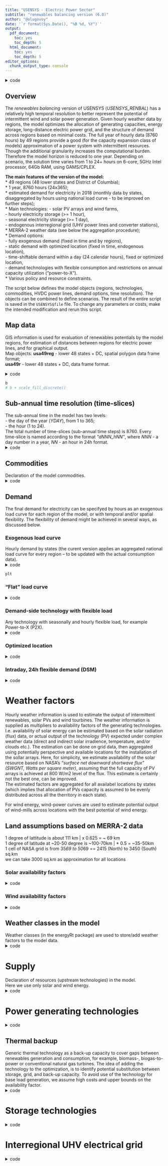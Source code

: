 ```yaml
---
title: "USENSYS - Electric Power Sector"
subtitle: "renewables balancing version (6.0)"
author: "@olugovoy"
date: '`r format(Sys.Date(), "%B %d, %Y")`'
output:
  pdf_document: 
    toc: yes
    toc_depth: 5
  html_document:
    toc: yes
    toc_depth: 5
editor_options: 
  chunk_output_type: console
---
```


<details><summary>code</summary>
<p>
**Release notes:**  

* **v6.0** (Apr 11, 2020)  
-- Rediced time resolution for supply commodities to improve performance.  
-- Added capacity constraints to control resource availability of solar and wind energy.  
-- The temporary solution for large data files: [usensys-balancing-model-data](https://www.dropbox.com/transfer/AAAAAP1eJGr_BoOzVpyeuxur8jcZNegmE8DOjFZfuQFDW56K9rRyMxo).  

* **v5.0** (Feb 22, 2020)  
-- Small adjustment according to the newer version of the *energyRt* package (v0.0.4).   
-- Investment costs of UHVDC lines increased (+50% for land, an assumption).  
-- Concevative storage costs for all scenarios.  
-- 100 interregional UHVDC power lines (vs. 80+ in previous version).  

... 

* **v1.0** (May 4, 2019)  
-- First version. First set of scenarios.  
-- Exogenous trade routes.  

```r
knitr::opts_chunk$set(echo = TRUE)
#knitr::opts_chunk$set(fig_width = 8, fig_height = 6)
source("install_packages.R")
library(energyRt)
library(lubridate)
library(tibble)
library(tidyverse)
# mySolver <- "GLPK" # not capable enough for large models
mySolver <- "GAMS" # default LP solver will be used (CPLEX is recommended)

if (!dir.exists("fig")) dir.create("fig")
if (!dir.exists("tmp")) dir.create("tmp")
if (!dir.exists("scenarios")) dir.create("scenarios")

# The model version info
USENSYS <- list(
  version = 6.0,
  datetime = now(tzone = "GMT"),
  energyRt_version = packageVersion("energyRt"),
  modelYear = 2018L,
  weatherYear = 2017L,
  elcUnit = "GWh", # electricity unit
  nrgUnit = "GWh", # primary energy unit
  cur = "MUSD" # the model currency
  # file = "data/USENSYS_RENBAL_v050.RData"
)
# The model file name with the version number
USENSYS$file = paste0("data/USENSYS_RENBAL_v",
                      formatC(USENSYS$version * 10, width = 3, flag = "0"),
                      ".RData")

# names of the model objects to store
mobj <- c()

```

</p>
</details>

## Overview  

The *renewables balancing* version of USENSYS (*USENSYS_RENBAL*) has a relatively high temporal resolution to better represent the potential of intermittent wind and solar power generation. Given hourly weather data by regions, the model optimizes the allocation of generating capacities, energy storage, long-distance electric power grid, and the structure of demand across regions based on minimal costs. The full year of hourly data (8760 hours) by 49 regions provide a good (for the capacity expansion class of models) approximation of a power system with intermittent resources. Though the additional granularity increases the computational burden. Therefore the model horizon is reduced to one year. Depending on scenario, the solution time varies from 1 to 24+ hours on 6-core, 5GHz Intel processor, 64Gb RAM, using GAMS/CPLEX.

**The main features of the version of the model:**  
* 49 regions (48 lower states and District of Columbia);  
* 1 year, 8760 hours (24x365);  
* estimated demand for electricity in 2018 (monthly data by states, disaggregated by hours using national load curve - to be improved on further steps);  
* Main technologies:
- solar PV arrays and wind farms,  
- hourly electricity storage (>= 1 hour),   
- seasonal electricity storage (>= 1 day),   
- endogenous interregional grid (UHV power lines and converter stations),  
* MERRA-2 weather data (see below the aggregation procedure);  
* Demand options:   
- fully exogenous demand (fixed in time and by regions),  
- static demand with optimized location (fixed in time, endogenous location),  
- time-shiftable demand within a day (24 calendar hours), fixed or optimized location,   
- demand technologies with flexible consumption and restrictions on annual capacity utilization ("power-to-X").  
* Various policy and resource constraints.  

The script below defines the model objects (regions, technologies, commodities, HVDC power lines, demand options, time resolution). The objects can be combined to define scenarios. The result of the entire script is saved in the `USENSYS$file` file. To change any parameters or costs, make the intended modification and rerun this script.   

## Map data  
GIS information is used for evaluation of renewables potentials by the model regions, for estimation of distances between regions for electric power lines, and for graphical output.  
Map objects:
**usa49reg** - lower 48 states + DC, spatial polygon data frame format;  
**usa49r** - lower 48 states + DC, data frame format.  

<details><summary>code</summary>
<p>
```r
if (!file.exists("data/maps/usa49reg.RData")) {
  stop("US map data is not found. Follow the steps in 'usa_maps.R'")
} else {
  load("data/maps/usa49reg.RData")
}

b <- ggplot(usa49r, aes(long,lat, group = group, fill = id)) + 
  geom_polygon(aes(fill = id), colour = rgb(1,1,1,.2)) +
  # geom_polygon(aes(fill = id), colour = "white", size = .75) +
  labs(fill = "Region") +
  coord_fixed(1.45) +
  # scale_fill_brewer(palette = "Paired") +
  #coord_quickmap() +
  theme_void() +
  theme(legend.position="none")

# Names of the regions in the model and the map-data
(reg_names <- unique(as.character(usa49reg@data$region)))
(reg_names_in_gis <- as.character(usa49reg@data$region))

# Number of regions
(nreg <- length(reg_names))
(nreg_in_gis <- length(usa49reg@data$region))

# Neighbor regions
nbr <- spdep::poly2nb(usa49reg)
names(nbr) <- usa49reg@data$region

# Geographic centers of the regions
reg_centers <- getCenters(usa49reg)

mobj <- c(mobj, "usa49r", "usa49reg", "reg_names", "reg_names_in_gis", 
          "nreg", "nreg_in_gis", "nbr", "reg_centers")

```
</p>
</details>

```r
b
# b + scale_fill_discrete()
```

## Sub-annual time resolution (time-slices)  

The sub-annual time in the model has two levels:  
- the day of the year (*YDAY*), from 1 to 365;  
- the hour (1 to 24).  
The total number of time-slices (sub-annual time steps) is 8760. Every time-slice is named according to the format *"dNNN_hNN"*, where *NNN* - a day number in a year, *NN* - an hour in 24h format.  
<details><summary>code</summary>
<p>
```r
# A list with two levels slices
timeslices365 <- list(
  YDAY = paste0("d", formatC(1:365, width = 3, flag = "0")),
  HOUR = paste0("h", formatC(0:23, width = 2, flag = "0"))
)

# Function to convert data-time object into names of time-slices.
datetime2tsdh <- function(dt) {
  paste0("d", formatC(yday(dt), width = 3, flag = "0"), "_",
         "h", formatC(hour(dt), width = 2, flag = "0"))
}
# check
datetime2tsdh(today("EST"))

# Function to coerse time-slices names into data-time format, for a given year and time-zone.
tsdh2datetime <- function(tslice, year = 2018, tz = "EST") {
  DAY <- as.integer(substr(tslice, 2, 4)) - 1
  HOUR <- as.integer(substr(tslice, 7, 8))
  lubridate::ymd_h(paste0(year, "-01-01 0"), tz = tz) + days(DAY) + hours(HOUR)
}
# check
tsdh2datetime("d365_h23")

# data.frame object with names of the final time-slices in the model
#   and releted data-time information
slc365 <- tibble(
  slice = kronecker(timeslices365$YDAY, timeslices365$HOUR, FUN = "paste", sep = "_")
)
# add date-time info
slc365$syday <- substr(slc365$slice, 1, 4)
slc365$shour <- substr(slc365$slice, 6, 8)
slc365$yday <- as.integer(substr(slc365$slice, 2, 4))
slc365$hour <- as.integer(substr(slc365$slice, 7, 8))
slc365$datetime <- tsdh2datetime(slc365$slice)
slc365$month <- month(slc365$datetime)
slc365$week <- week(slc365$datetime)
head(slc365)
tail(slc365)

mobj <- c(mobj, "timeslices365", "datetime2tsdh", "tsdh2datetime", "slc365")

```
</p>
</details>


## Commodities
Declaration of the model commodities.  
<details><summary>code</summary>
<p>
```r
ELC <- newCommodity(
  name = 'ELC', 
  description = "Generic electricity",
  slice = "HOUR")
SOL <- newCommodity(
  name = 'SOL', 
  description = "Solar energy",
  slice = "ANNUAL")
WIN <- newCommodity(
  name = 'WIN', 
  description = "Wind energy, onshore",
  slice = "ANNUAL")
WFF <- newCommodity(
  name = 'WFF', 
  description = "Wind energy, offshore",
  slice = "ANNUAL")
UHV <- newCommodity(
  name = 'UHV', 
  description = "Ultra High Voltage electricity, DC",
  slice = "HOUR")

```
</p>
</details>

## Demand  
The final demand for electricity can be specifyed by hours as an exogenous load curve for each region of the model, or with temporal and/or spatial flexibility. The flexibility of demand might be achieved in several ways, as discussed below.  

### Exogenous load curve  
Hourly demand by states (the curent version applies an aggregated national load curve for every region -- to be updated with the actual consumption data).  
<details><summary>code</summary>
<p>
```r
eiadir <- file.path(getwd(), "data/EIA")
load(file.path(eiadir, "eia_raw.RData"))

# load curve data from:
# https://www.eia.gov/opendata/qb.php?sdid=EBA.US48-ALL.D.H
# Demand for United States Lower 48 (region), hourly - UTC time
# lc <- read_csv("data/EIA/Demand_for_United_States_Lower_48_(region)_hourly_-_UTC_time.csv", 
#                skip = 5, col_names = c("datetime", "MWh"))
load(file.path(eiadir, "loadcurve.RData")) #lc

dim(lc)
head(lc)
lc$datetime_EST <- mdy_h(lc$datetime, tz = "EST")
lc$year <- year(lc$datetime_EST)
summary(lc$year)
lc <- lc[lc$year == 2018, ]
lc$slice <- datetime2tsdh(lc$datetime_EST)
lc <- lc[order(lc$datetime),]
lc$month <- month(lc$datetime_EST)
lc$hGWh <- lc$MWh/1e3

# Check
dim(lc)
lc
sum(lc$MWh) / 1e6
summary(lc$hGWh)

mlc <- group_by(lc, month) %>%
  summarise(mGWh = sum(MWh)/1e3)
loadcurve <- full_join(select(lc, datetime_EST, slice, hGWh, month), mlc)
loadcurve$mshare <- loadcurve$hGWh / loadcurve$mGWh

# Check
group_by(loadcurve, month) %>%
  summarise(msum = sum(mshare))

# Filter unused data
elc_gen_2018 <- elc_gen[elc_gen$YEAR == 2018 & 
                          elc_gen$`TYPE OF PRODUCER` == 
                          "Total Electric Power Industry" &
                          elc_gen$`ENERGY SOURCE` == "Total" & 
                          elc_gen$STATE != "US-Total" &
                          elc_gen$STATE != "AK" & 
                          elc_gen$STATE != "HI",]
elc_gen_2018
sum(elc_gen_2018$`GENERATION\r\n(Megawatthours)`) / 1e6
sum(lc$MWh) / 1e6

length(unique(elc_gen_2018$STATE))

elc_gen_2018$GWh <- elc_gen_2018$`GENERATION\r\n(Megawatthours)`/1e3
elc_gen_2018$month <- as.integer(elc_gen_2018$MONTH)
elc_gen_2018$region <- elc_gen_2018$STATE
elc_gen_2018 <- select(elc_gen_2018, month, region, GWh)

elc_gen_mhr <- full_join(loadcurve, elc_gen_2018)
dim(elc_gen_mhr)[1]/49/365/24 == 1 # Check
elc_gen_mhr$GWh <- elc_gen_mhr$GWh * elc_gen_mhr$mshare
sum(elc_gen_mhr$GWh); sum(lc$hGWh); sum(elc_gen_2018$GWh)
# dim(elc_gen_mhr)
loadcurve <- select(elc_gen_mhr, -mGWh, -hGWh)
summary(loadcurve$GWh)

# Demand class
DEM_ELC_DH <- newDemand(
  name = "DEM_ELC_DH",
  description = "Fixed demand with load curve",
  commodity = "ELC",
  dem = data.frame(
    year = 2018, 
    region = c(
      loadcurve$region),
    slice = c(
      loadcurve$slice), 
    dem = round(loadcurve$GWh, 7)
    )
  # slice = "HOUR"
)

# Check
dim(DEM_ELC_DH@dem)
dim(DEM_ELC_DH@dem)[1] / 365 / 24
summary(DEM_ELC_DH@dem$dem)

# Demand data for mapping
elc_gen_map <- elc_gen_2018 %>%
  group_by(region) %>%
  summarise(TWh = sum(GWh)/1e3) %>%
  full_join(usa49r, by = c("region" = "id"))
elc_gen_map

plt <- ggplot(elc_gen_map) + 
  geom_polygon(aes(x = long, y = lat, group = group, fill = TWh), # fill = "wheat", 
               colour = "white", alpha = 1, size = .5) +
  scale_fill_distiller(palette = "Spectral") +
  coord_fixed(1.45) +
  theme_void()

ggsave(filename = "fig/elc_gen_map.png", plot = plt)  

```
</p>
</details>
```r
plt
```

### "Flat" load curve  
<details><summary>code</summary>
<p>
```r
elc_dem_fx <- loadcurve # 
elc_dem_fx$year <- USENSYS$modelYear

for (y in unique(elc_dem_fx$year)) {
  for (r in reg_names) {
    ii <- elc_dem_fx$year == y & elc_dem_fx$region == r
    elc_dem_fx$GWh[ii] = mean(elc_dem_fx$GWh[ii]) # make it constant for each region and year
  }
}
# elc_dem_fx$PJ <- convert("GWh", "PJ", elc_dem_fx$GWh)
# elc_dem_fx

# Technology for flexible demand within a year, with minimal annual load
DEM_ELC_FX <- newDemand(
  name = "DEM_ELC_FX",
  description = "Flat, fixed demand",
  commodity = "ELC",
  dem = list(
    year = elc_dem_fx$year, 
    region = elc_dem_fx$region,
    slice = elc_dem_fx$slice, 
    dem = elc_dem_fx$GWh
    )
)
dim(DEM_ELC_FX@dem)
unique(DEM_ELC_FX@dem$year)
length(unique(DEM_ELC_FX@dem$region))
length(unique(DEM_ELC_FX@dem$slice))

elc_dem_fx_reg_y <- elc_dem_fx %>%
  group_by(region, year) %>%
  summarise(GWh = sum(GWh))
elc_dem_fx_reg_y
elc_dem_fx_y_GWh <- sum(elc_dem_fx_reg_y$GWh)
elc_dem_fx_y_GWh

```
</p>
</details>

### Demand-side technology with flexible load   
Any technology with seasonally and hourly flexible load, for example Power-to-X (P2X).  
<details><summary>code</summary>
<p>
```r
DEM35 <- newCommodity(
  "DEM35", 
  description = "",
  slice = "HOUR")

ELC2DEM35 <- newTechnology(
  name = "ELC2DEM35",
  description = "Demand-side technology with 35% lower bound on annual load",
  # region = reg_names,
  input = list(
    comm = "ELC",
    unit = "GWh"
  ),
  output = list(
    # comm = "DEM35",
    comm = "DEMY",
    unit = "GWh"
  ),
  cap2act = 24*365,
  afs = list(
    slice = "ANNUAL",
# The technology cannot have less than 35% annual load (in each region)
    afs.lo = .35
  ),
  # invcost = list(
  #   invcost = 1 # arbitrary small number for tracking
  # ), 
  varom = list(varom = convert("cents/kWh", "MUSD/GWh", 10)),
  # olife = list(olife = 100),
  slice = "HOUR"
)
draw(ELC2DEM35)

ELC2DEM35CAP <- newConstraintS(
  name = "ELC2DEM35CAP", 
  eq = ">=",
  type = "capacity",
  for.each = list(
    year = USENSYS$modelYear,
    tech = "ELC2DEM35"),
  for.sum = list(
    region = reg_names
  ),
  rhs = round(elc_dem_fx_y_GWh / 24 / 365 * 0.25)) # limit on capacity

DEM35EXP <- newExport(
  name = "DEM35EXP",
  description = "Annual demand for technologies with 35% annual load",
  commodity = "DEM35",
  exp = list(
    price = convert("cents/kWh", "MUSD/GWh", 1) # sell for 1 cent
  )
)

```
</p>
</details>

### Optimized location
<details><summary>code</summary>
<p>
```r
DEM100 <- newCommodity("DEM100", slice = "HOUR")

DEMY <- newCommodity("DEMY", slice = "ANNUAL")

ELC2DEM100 <- newTechnology(
  name = "ELC2DEM100",
  description = "Tech for allocatable static demand 1x",
  input = list(
    comm = "ELC",
    unit = "GWh"
    # unit = "PJ"
  ),
  output = list(
    # comm = "DEM100",
    comm = "DEMY",
    unit = "GWh"
    # unit = "PJ"
  ),
  cap2act = 24*365,
  # afs = list(
  #   slice = "ANNUAL",
  #   afs.lo = 1
  # ),
  af = list(
    af.lo = 1
  ),
  slice = "HOUR"
)
draw(ELC2DEM100)

CELC2DEM100CAPFX <- newConstraintS(
  name = "CELC2DEM100CAPFX", 
  eq = ">=",
  type = "capacity",
  for.each = list(
    year = 2018,
    tech = "ELC2DEM100"),
  for.sum = list(
    region = reg_names
  ),
  rhs = round(elc_dem_fx_y_GWh / 24 / 365 * .5)) # limit on capacity

CELC2DEM100CAPUP <- newConstraintS(
  name = "CELC2DEM100CAPUP", 
  eq = "<=",
  type = "capacity",
  for.each = list(
    year = 2018,
    region = reg_names,
    tech = "ELC2DEM100"),
  rhs = CELC2DEM100CAPFX@defVal/10) # at least 10 regions


DEM100DEXP <- newExport(
  name = "DEM100DEXP",
  description = "Flexible demand",
  commodity = "DEM100",
  exp = list(
    price = convert("cents/kWh", "MUSD/GWh", 10) # sell for 1 cent
  )
)

```
</p>
</details>

### Intraday, 24h flexible demand (DSM)
<details><summary>code</summary>
<p>
```r
DSMD <- newCommodity("DSMD", slice = "YDAY")

ELC2DSMD <- newTechnology(
  name = "ELC2DSMD",
  description = "Tech to convert ELC from HOUR to YDAY",
  input = list(
    comm = "ELC",
    unit = "GWh"
    # unit = "PJ"
  ),
  output = list(
    # comm = "DSMD",
    comm = "DEMY",
    unit = "GWh"
    # unit = "PJ"
  ),
  # cap2act = 31.536, #convert("GWh", "PJ", 24 * 365),
  cap2act = 24*365,
  afs = list(
    # slice = "MONTH",
    slice = timeslices365$YDAY,
# # The technology should be x% operational in every region where exists
# # < 1 allows some seasonality if export-demand is used for DSMD,
# # but should't affect anything if demand is used for DSMD
    afs.lo = rep(9/24, length(timeslices365$YDAY))
  ),
  # invcost = list(
  #   invcost = 1 # arbitrary small number for tracking
  # )
  # varom = list(varom = convert("USD/kWh", "MUSD/PJ", .01)),
  varom = list(varom = convert("cents/kWh", "MUSD/GWh", 5)),
  # stock = data.frame(
  #   region = elc_dem_fx_reg_y$region,
  #   stock = elc_dem_fx_reg_y$GWh/365/24 * 0.25 # 25% additional to the static demand
  # ),
  # end = list(
  #   end = 2010
  # ),
  slice = "HOUR"
)
# ELC2DSMD@stock$stock <- ELC2DSMD@stock$stock / ELC2DSMD@afs$afs.lo[1] # Adjust capacity
draw(ELC2DSMD)  

# DSMDEXP <- newExport(
#   name = "DSMDEXP",
#   description = "Flexible demand",
#   commodity = "DSMD",
#   exp = list(
#     price = convert("cents/kWh", "MUSD/GWh", 5) # sell for 1 cent
#   )
# )
# 
elc_gen_2018_reg_y <- elc_gen_2018 %>%
  group_by(region) %>%
  summarise(GWh = sum(GWh))


DEMYEXP <- newExport(
  name = "DEMYEXP",
  # description = "Flexible demand",
  commodity = "DEMY",
  exp = data.frame(
    slice = "ANNUAL",
    region = elc_gen_2018_reg_y$region,
    # exp.up = elc_gen_2018_reg_y$GWh,
    exp.fx = elc_gen_2018_reg_y$GWh,
    price = convert("cents/kWh", "MUSD/GWh", 15) 
  )
)


```
</p>
</details>

# Weather factors  

Hourly weather information is used to estimate the output of intermittent renewables, solar PVs and wind tourbines. The weather information is supplied as multipliers to availability factors of the generating technologies. I.e. availability of solar energy can be estimated based on the solar radiation (flux) data, or actual output of the technology (PV) expected under complex weather data (direct and indirect solar irradience, temperature, and/or clouds etc.). The estimation can be done on grid data, then aggregated using potentially perspective and available locations for the installation of the sollar arrays. Here, for simplicity, we estimate availability of the solar resource based on NASA's *"surface net downward shortwave flux" (SWGNT, Watts per square meter)*, assuming that the full capacity of PV arrays is achieved at 800 W/m2 level of the flux. This estimate is certainly not the best one, can be improved.  
The estimated factors are aggregated for all availabel locations by states (which implies that allocation of PVs capacity is assumed to be evenly distributed across all the therritory in each state).  

For wind energy, wind-power curves are used to estimate potential output of wind-mills across locations with the best potential of wind energy.  


## Land assumptions based on MERRA-2 data   
1 degree of lattitude is about 111 km | x 0.625 = ~ 69 km   
1 degree of latitude at ~20-50 degree is ~100-70km | * 0.5 = ~35-50km   
1 cell of NASA grid is from 35*69 to 50*69 == 2415 (North) to 3450 (South) sq.km   
we can take 3000 sq.km as approximation for all locations   


### Solar availability factors  
<details><summary>code</summary>
<p>

**Land requirements for solar PVs**   
1sq.m PV requires ~2.5sq.m of land  
1.046 * 1.558 PV panel 345 Watt / 1.63 m2 ~= 200 Watt/m2 == .2 GW/km^2 /2.5 = .08 GW/km^2 = 80GW/1000km^2  
Spacing ~ .08 GW per sq.km assuming PV efficiency = 0.2  
Increase pf PV efficiency will require less space (0.08 * 1.5 = 0.12GW for 30% efficiency and 0.16GW for 40% PV efficiency)  

```r
# Share of land in every region which potentially can be used for PVs:
PV_coverage_share_max <- 0.1 # an assumption (almost unrestricted case)
PV_GW_max <- .08 * 3000 * PV_coverage_share_max # per one MERRA-2 grid cell

# MERRA-2 data:
# https://gmao.gsfc.nasa.gov/reanalysis/MERRA-2/data_access/
# here we use data for one year only
load("data/MERRA2/nasa_sol_US49.RData")
gsol
summary(gsol$SWGNT)
hist(gsol$SWGNT[gsol$SWGNT > 0], col = "lightblue", probability = T,
     main = "SWGNT: Surface net downward shortwave flux, Watts/sq.m")

# Annual aggregate, kWh/day
ysol <- group_by(gsol, loc_id, lat, lon, region) %>%
  summarise(SWGNT = sum(SWGNT)/365/1e3) 

# Max capacity by MERRA-2 locations
PV_GW_max_reg <- ysol %>%
  group_by(region) %>%
  summarise(GW_up = PV_GW_max * n())

ggplot(usa49r, aes(long, lat, group = group)) + 
  geom_polygon(colour = "black", fill = "wheat", alpha = .5) +
  coord_fixed(1.45) +
  theme_void() +
  geom_raster(data = ysol, aes(lon, lat, fill = SWGNT), interpolate = F, inherit.aes = F, alpha = .95) +
  scale_fill_distiller(palette = "YlOrRd", direction = 1)

# By months, kWh/day
msol <- group_by(gsol, loc_id, lat, lon, region, month) %>%
  summarise(SWGNT = sum(SWGNT/mdays)/1e3)

ggplot(usa49r, aes(long, lat, group = group)) + 
  geom_polygon(colour = "black", fill = "wheat", alpha = .5) +
  coord_fixed(1.45) +
  theme_void() +
  geom_raster(data = msol, aes(lon, lat, fill = SWGNT), interpolate = F, inherit.aes = F, alpha = .95) +
  scale_fill_distiller(palette = "YlOrRd", direction = 1) +
  facet_wrap(.~month)

# Aggregation regions
dhsol <- group_by(gsol, region, yday, hour) %>% # lat, lon, 
  summarise(SWGNT = mean(SWGNT))
summary(dhsol$SWGNT)

# Estimated weather factors
dhsol$WF <- dhsol$SWGNT / 800
dhsol$WF[dhsol$WF > 1] <- 1
dhsol$WF[dhsol$WF < .03] <- 0 # kick-starting irradiance
summary(dhsol$WF)
dhsol

# Add slice-names
dhsol$slice <- paste0("d", formatC(dhsol$yday, width = 3, flag = "0"), 
                      "_h", formatC(dhsol$hour, width = 2, flag = "0"))
dhsol
dim(dhsol)[1] / 365/24 # 48, i.e. one region is missing - DC

dhsol$region <- as.character(dhsol$region)
reg_names[!(reg_names %in% unique(dhsol$region))]

# Use MD weather data for DC
dhsol_DC <- dhsol[dhsol$region == "MD",]
dim(dhsol_DC)
dhsol_DC$region <- "DC"
dhsol_DC

# Add DC
dhsol <- bind_rows(dhsol, dhsol_DC)
dim(dhsol)[1] / 365/24
length(unique(dhsol$region)) == nreg # double-check

size(gsol); rm(gsol)

```
</p>
</details>

### Wind availability factors  
<details><summary>code</summary>
<p>
```r

# Hourly wind speed data at 50 meters height for US, 2018 
# (source: NASA/MERRA2, preprocessed)
load("data/merra2/nasa_wnd_US49.RData")
gwnd
if (is.factor(gwnd$region)) gwnd$region <- as.character(gwnd$region)

# Simplified aggregated wind-power curve as a function of wind speed.
# (assumed, should be replaced by read)
WindPowerCurve <- function(x = NULL, 
                           xcutin = 4, xpeak = 14, xpeak2 = 20, xcutoff = 28, 
                           ycutoff = .9, round = 3) { 
  # x - wind speed in m/s
  # xcutin, xcutoff - operational speed of wind (m/s, min and max respectively)
  # xpeak, xpeak2 - the range of speed of with peak (nameplate) power
  # ycutoff - output factor at cut off (max) wind speed
  ff1 <- function(x1) {
    xx <- c(xcutin, 0.5 * (xpeak + xcutin), xpeak)
    xx2 <- xx * xx
    xx3 <- xx * xx2
    yy <- c(0, .3, 1)
    ff <- lm(yy ~ 0 + xx + xx + xx2 + xx3)
    predict(ff, data.frame(
      xx = x1,
      xx2 = x1 * x1,
      xx3 = x1 * x1 * x1
    ))
  }
  ff2 <- function(x2) {
    xx <- c(xpeak2, 0.5 * (xcutoff + xpeak2), xcutoff)
    xx2 <- xx * xx
    xx3 <- xx * xx2
    yy <- c(1, .51 * (ycutoff + 1), ycutoff)
    ff <- lm(yy ~ 0 + xx + xx + xx2 + xx3)
    predict(ff, data.frame(
      xx = x2,
      xx2 = x2 * x2,
      xx3 = x2 * x2 * x2
    ))
  }
  y <- rep(0., length(x))
  ii <- x <= xcutin
  y[ii] <- 0
  ii <- x > xcutoff
  y[ii] <- 0
  ii <- x >= xpeak & x <= xpeak2
  y[ii] <- 1
  ii <- x > xcutin & x < xpeak
  y[ii] <- ff1(x[ii])
  ii <- x > xpeak2 & x <= xcutoff
  y[ii] <- ff2(x[ii])
  return(round(y, round))
  # splinefun(xx, yy, method = "natural")
}

# Check
WindPowerCurve(0:30)
x <- seq(0, 35, by = .1)
plot(x, WindPowerCurve(x), type = "l", col = "blue", lwd = 1, 
     xlab = "Wind speed, m/s", ylab = "Capacity factor")
x1 <- seq(4, 28, by = .1)
points(x1, WindPowerCurve(x1), type = "l", col = "red", lwd = 5)

# Availability factor for wind-energy technologies,
# estimated based on the wind-power curve
gwnd$af50m <- WindPowerCurve(gwnd$WS50M)

# Annual availability factor of wind turbines by location
ywnd <- group_by(gwnd, loc_id, lat, lon, region) %>%
  summarise(af50m = sum(af50m)/365/24)

ggywnd <- function(ii = rep(T, length(ywnd$loc_id))) {
  ggplot(usa49r, aes(long,lat, group = group)) + 
    geom_polygon(colour = "black", fill = "wheat", alpha = .5) +
    coord_fixed(1.45) +
    theme_void() +
    geom_raster(data = ywnd[ii,], aes(lon, lat, fill = af50m), 
                interpolate = F, inherit.aes = F, alpha = .95) +
    scale_fill_distiller(palette = "Blues", direction = 1)
}
ggywnd()
# filtered
ii <- ywnd$af50m >= .15; summary(ii)
ggywnd(ii)

# Aggregation by months
mwnd <- group_by(gwnd, loc_id, lat, lon, region, month) %>%
  summarise(af50m = sum(af50m/mdays)/24)

ggmwnd <- function(mm = rep(T, length(mwnd$loc_id))) {
  ggplot(usa49r, aes(long,lat, group = group)) + 
    geom_polygon(colour = "black", fill = "wheat", alpha = .5) +
    coord_fixed(1.45) +
    theme_void() +
    geom_raster(data = mwnd[mm,], aes(lon, lat, fill = af50m), 
                interpolate = F, inherit.aes = F, alpha = .95) +
    scale_fill_distiller(palette = "Blues", direction = 1) + # , trans = "log10"
    facet_wrap(.~month)
}
ggmwnd()
mm <- mwnd$af50m >= .1; summary(mm)
ggmwnd(mm)

# Averaging by annual potential
# `loc_id_??` is locations with the ranged potential
yy_20 <- ywnd$af50m >= .20; summary(yy_20); loc_id_20 <- ywnd$loc_id[yy_20]
yy_15 <- ywnd$af50m >= .15 & ywnd$af50m < .20; summary(yy_15); loc_id_15 <- ywnd$loc_id[yy_15]
yy_10 <- ywnd$af50m >= .10 & ywnd$af50m < .15; summary(yy_10); loc_id_10 <- ywnd$loc_id[yy_10]

# Check for overlay
any(loc_id_20 %in% loc_id_15) | any(loc_id_10 %in% loc_id_20)

# Assuming 4 megawatts per square kilometer (about 10 megawatts per square mile, NREL)
# for offshore: 3-5 megawatts (MW) per square kilometer
# Taking one grid cell is about ~50x60 km, or ~3000 sq.km, 
# one grid cell can accomodate up to 12GW (3000 * 4 / 1e3) onshore or 9GW offshore. 
# For simplicity let's assume up to 5GW can be used for both
# on- and off-shore wind power capacity per one cell of the grid.
# I.e. up to ~50% of therritory presumably might be used for wind energy
# from technical perspective. The number can be adjusted in constraints.
# hist(gwnd$af50m)
WINN_GW_max <- 5 # max GW Onshore per cell
WINF_GW_max <- 5 # max GW Offshore per cell
gwnd$max_GWh <- WINN_GW_max * gwnd$af50m # GWh per hour

# Onshore wind resource
# Filter and aggregate by regions locations 
# with potential for locations with > 20% availability factor 
ii <- (gwnd$loc_id %in% loc_id_20) & gwnd$US_10km_buffer
summary(ii)
wnd_af20 <- group_by(gwnd[ii,], datetime, region) %>%
  summarise(max_GWh = sum(max_GWh, na.rm = T),
            af50m = mean(af50m))
wnd_af20
sum(wnd_af20$max_GWh)/1e3 # Total estimated onshore potential
unique(wnd_af20$region) # regions with onshore wind potential
wnd_GW_max_reg <- group_by(gwnd[ii,], region, loc_id) %>%
  summarise(max_GWh = WINN_GW_max * sum(af50m),
            af50m = mean(af50m)) %>%
  ungroup() %>% group_by(region) %>%
  summarise(max_GW = WINN_GW_max * n(),
            max_GWh = sum(max_GWh))
sum(wnd_GW_max_reg$max_GWh/1e3); sum(wnd_af20$max_GWh)/1e3 # check

# Offshore wind resource
ii <- (gwnd$loc_id %in% loc_id_20) & gwnd$offshore
summary(ii)
wndf_af20 <- group_by(gwnd[ii,], datetime, region) %>%
  summarise(max_GWh = sum(max_GWh, na.rm = T),
            af50m = mean(af50m))
wndf_af20
sum(wndf_af20$max_GWh)/1e3 # Total offshore wind potential
unique(wndf_af20$region) # regions with offshore wind potential

wndf_GW_max_reg <- group_by(gwnd[ii,], region, loc_id) %>%
  summarise(af50m = mean(af50m),
            max_GWh = sum(af50m)) %>%
  ungroup() %>% group_by(region) %>%
  summarise(max_GW = 5 * n(),
            max_GWh = sum(af50m))
sum(wndf_af20$max_GWh)/1e3; sum(wndf_af20$max_GWh)/1e3 # check

```
</p>
</details>


## Weather classes in the model  

Weather classes (in the energyRt package) are used to store/add weather factors to the model data.  
<details><summary>code</summary>
<p>
```r
# Solar AF
# dim(dhsol)
# head(dhsol)
ii <- rep(T, dim(dhsol)[1]) # filter if needed

SOLAR_AF <- newWeather("SOLAR_AF",
                        description = "Ground level insolation AF",
                        # unit = "kWh/kWh_max",
                        slice = "HOUR",
                        weather = data.frame(
                          region = as.character(dhsol$region[ii]),
                          # year = 2018,
                          slice = dhsol$slice[ii],
                          wval = dhsol$WF[ii]
                        ))

head(SOLAR_AF@weather)
dim(SOLAR_AF@weather)[1] / 49 / 365 / 24 # Check: must be == 1

# Wind AF (onshore)
wnd_af20$slice <- datetime2tsdh(wnd_af20$datetime)
wnd_af20
dim(wnd_af20)[1] / 365/24 # number of regions with the onshore potential
ii <- rep(T, dim(wnd_af20)[1]) # 
summary(wnd_af20$af50m)
# wnd_af20$region <- as.character(wnd_af20$region)
WINON20_AF <- newWeather("WINON20_AF",
                        description = "Onshore wind potential af20",
                        region = unique(wnd_af20$region[ii]),
                        # unit = "kWh/kWh_max",
                        slice = "HOUR",
                        weather = data.frame(
                          region = as.character(wnd_af20$region[ii]),
                          # year = 2010,
                          slice = wnd_af20$slice[ii],
                          wval = wnd_af20$af50m[ii]
                        ))
head(WINON20_AF@weather)
dim(WINON20_AF@weather)[1] / 365 / 24 # Check - number of regions with the data

# Wind AF (offshore)
wndf_af20$slice <- datetime2tsdh(wndf_af20$datetime)
wndf_af20
dim(wndf_af20)[1] / 365/24
ii <- rep(T, dim(wndf_af20)[1]) # 
summary(wndf_af20$af50m)
wndf_af20$region <- as.character(wndf_af20$region)
WINOF20_AF <- newWeather("WINOF20_AF",
                        description = "Offshore wind potential af20",
                        # unit = "kWh/kWh_max",
                        region = unique(wndf_af20$region),
                        slice = "HOUR",
                        weather = data.frame(
                          region = as.character(wndf_af20$region[ii]),
                          # year = 2010,
                          slice = wndf_af20$slice[ii],
                          wval = wndf_af20$af50m[ii]
                        ))
head(WINOF20_AF@weather)
dim(WINOF20_AF@weather)[1] / 365 / 24

```
</p>
</details>


# Supply
Declaration of resources (upstream technologies) in the model.  
Here we use only solar and wind energy.  
<details><summary>code</summary>
<p>
```r

RES_SOL <- newSupply(
  name = "RES_SOL",
  description = "Terrestrial solar radiation - maximum potential",
  commodity = "SOL",
  unit = "GWh",
# Weather factors could be used to regulate hourly supply of the resources.
# Though to reduce the model dimension, it is enough to use
# weather factors in technologies.
  # weather = data.frame(
  #   weather = c("SOLAR_AF"),
  #   wava.up =  c(1)
  #   ),
  # availability = list(
  #   # region = dh$region,
  #   # slice = dh$slice365,
  #   ava.up = 1e10 # Max available resource in hour, i.e. no limit by now
  # ),
  slice = "ANNUAL"
)

RES_WIN <- newSupply(
  name = "RES_WIN",
  description = "Onshore wind - maximum potential",
  commodity = "WIN",
  region = unique(wnd_af20$region),
  unit = "GWh",
  # weather = data.frame(
  #   weather = c("SOLAR_AF"),
  #   wava.up =  c(1)
  #   ),
#   availability = list(
#     region = wnd_af20$region,
#     slice = wnd_af20$slice,
# # here is an alternative (equivalent) way to use weather factors in supply
#     ava.up = wnd_af20$max_GWh # Max available resource in hour
#   ),
  slice = "ANNUAL"
)

RES_WFF <- newSupply(
  name = "RES_WFF",
  description = "Offshore wind - maximum potential",
  commodity = "WFF",
  region = unique(wndf_af20$region),
  unit = "GWh",
  # weather = data.frame(
  #   weather = c("SOLAR_AF"),
  #   wava.up =  c(1)
  #   ),
  # availability = list(
  #   region = wndf_af20$region,
  #   slice = wndf_af20$slice,
  #   ava.up = wndf_af20$max_GWh # Max available resource in hour
  # ),
  slice = "ANNUAL"
)

SUP_BIO <- newSupply(
  name = "SUP_BIO",
  description = "Biomass resource, annual",
  commodity = "BIO",
  unit = "GWh",
  availability = data.frame(
    cost = convert("USD/kWh", "MUSD/GWh", .05) # arbitrary, assuming expensive
  ),
  slice = "ANNUAL"
)


```
</p>
</details>

# Power generating technologies
<details><summary>code</summary>
<p>
```r

ESOL <- newTechnology(
  name = "ESOL",
  description = "Utility Scale Solar PV",
  # region = "AZ",
  input = list(
    comm = "SOL",
    unit = "GWh"
  ),
  output = list(
    comm = "ELC",
    unit = "GWh"
  ),
  cap2act = 365*24,
  af = list(
    af.fx = 1 # forcing output when resource is available
  ),
  weather = list(
    weather = c("SOLAR_AF"),
    waf.fx = 1 # weather factor (multiplier) will be applied to af.fx
  ),
  fixom = list(
    fixom = 10 # assumed, 1% of investment costs a year
  ),
  invcost = list(
    # Assuming 1$/Watt 
    # https://www.nrel.gov/news/press/2017/nrel-report-utility-scale-solar-pv-system-cost-fell-last-year.html
    invcost = 1000 # convert("USD/W", "MUSD/GW", 1)
  ),
  start = list(
    start = 2018
  ),
  olife = list(
    olife = 25
  )
)
draw(ESOL)

EWIN <- newTechnology(
  name = "EWIN",
  description = "Onshore wind farm",
   WINON20_AF@region, # Limiting to regions with available resource
  input = list(
    comm = "WIN",
    unit = "GWh"
  ),
  output = list(
    comm = "ELC",
    unit = "GWh"
  ),
  cap2act = 365*24,
  af = list(
    af.fx = 1 # forcing output when resource is available
  ),
  weather = list(
    weather = c("WINON20_AF"),
    waf.fx = c(1)
    # waf.up = c(1) # 
  ),
  fixom = list(
    fixom = 15 # Assumed, 1% a year
  ),
  invcost = list(
    # Assuming 1.5$/Watt 
    # https://www.irena.org/-/media/Files/IRENA/Agency/Publication/2018/Jan/IRENA_2017_Power_Costs_2018.pdf
    invcost = 1500 # 
  ),
  start = list(
    start = 2018
  ),
  olife = list(
    olife = 25
  )
)
draw(EWIN)

EWFF <- newTechnology(
  name = "EWFF",
  description = "Offshore wind farm",
  region = WINOF20_AF@region, # Limiting to regions with available resource
  input = list(
    comm = "WFF",
    unit = "GWh"
  ),
  output = list(
    comm = "ELC",
    unit = "GWh"
  ),
  cap2act = 365*24,
  af = list(
    af.fx = 1 # forcing output when resource is available
  ),
  weather = list(
    weather = c("WINOF20_AF"),
    waf.up = c(1) # 
  ),
  fixom = list(
    fixom = 45 # Assumed, 1% a year
  ),
  invcost = list(
    # Assuming 3-4.5$/Watt 
    # https://www.irena.org/-/media/Files/IRENA/Agency/Publication/2018/Jan/IRENA_2017_Power_Costs_2018.pdf
    # https://www.energy.gov/sites/prod/files/2019/08/f65/2018%20Offshore%20Wind%20Market%20Report.pdf
    invcost = 3500 # convert("USD/W", "MUSD/GW", 1)
  ),
  start = list(
    start = 2018
  ),
  olife = list(
    olife = 25
  )
)
draw(EWFF)


CSOL_UP <- newConstraintS(
  name = "CSOL_UP",
  eq = "<=",
  type = "capacity",
  for.each = data.frame(
    year = USENSYS$modelYear,
    tech = "ESOL",
    region = as.character(PV_GW_max_reg$region)),
  rhs = data.frame(
    # year = USENSYS$modelYear,
    # tech = "ESOL",
    region = as.character(PV_GW_max_reg$region),
    rhs = PV_GW_max_reg$GW_up
  )) # limit on solar capacity (resource)

CWIN_UP <- newConstraintS(
  name = "CWIN_UP",
  eq = "<=",
  type = "capacity",
  for.each = data.frame(
    year = USENSYS$modelYear,
    tech = "EWIN",
    region = wnd_GW_max_reg$region),
  rhs = data.frame(
    region = wnd_GW_max_reg$region,
    rhs = wnd_GW_max_reg$max_GW)) # limit on onshore wind capacity (resource)

CWFF_UP <- newConstraintS(
  name = "CWFF_UP",
  eq = "<=",
  type = "capacity",
  for.each = list(
    year = USENSYS$modelYear,
    tech = "EWFF",
    region = wndf_GW_max_reg$region),
  rhs = data.frame(
    region = wndf_GW_max_reg$region,
    rhs = wndf_GW_max_reg$max_GW)) # limit on onshore wind capacity (resource)


```
</p>
</details>

## Thermal backup
Generic thermal technology as a back-up capacity to cover gaps between renewables generation and consumption, for example, biomass-, biogas-to-power or conventional natural gas turbines. The idea of adding the technology to the optimization, is to identify potential substitution between storage, grid, and back-up capacity. To avoid use of the technology for base load generation, we assume high costs and upper bounds on the availability factor.
<details><summary>code</summary>
<p>
```r
BIO <- newCommodity('BIO', slice = "ANNUAL")

EBIO <- newTechnology(
  name = "EBIO",
  description = "Thermal backup",
  input = list(
    comm = "BIO",
    unit = "GWh"
  ),
  output = list(
    comm = "ELC",
    unit = "GWh"
  ),
  cap2act = 365*24,
  afs = list(
    slice = "ANNUAL",
    # afs.up = .1 # up tp 10% capacity usitilization through the year
    afs.up = .4 # up to 40% capacity usitilization through the year
  ),
  ceff = list(
    comm = "BIO",
    cinp2use = .4
  ),
  invcost = list(
    invcost = 2400 # 
  ),
  # fixom = list(
  #   fixom = 20 # Assumed, 2% a year
  # ),
  # see the fuel cost
  # varom = list(
  #   varom = convert("cents/kWh", "MUSD/GWh", 5) # assuming expensive operation
  # ),
  olife = list(
    olife = 20
  ),
  slice = "HOUR"
)
draw(EBIO)

# (1200/20 + 20/20 + 0.1*365*24*.05/.4)/ (365*24*.1)

```
</p>
</details>


# Storage technologies
<details><summary>code</summary>
<p>
```r
# STGBTR Hourly ####
# See IRENA 2030 (from 77 to 574, p.77)
# NREL, 4-hours battery storage, grid-connected
STGBTR <- newStorage(
  name = 'STGBTR',
  commodity = 'ELC',
  description = "Generic grid-integrated storage, 1 hour plus",
  cap2stg = 1, # in kWh or 1-hour storage
  olife = list(olife = 20), 
  invcost = list(
    invcost = convert("USD/kWh", "MUSD/GWh", 300)
    # 
    ), 
  seff = data.frame(
    inpeff = 0.8, # assumed efficiency of charging 
    stgeff = 0.9 # assumed efficiency of storing energy (annual)
    # outeff = 1 # discharge efficiency
    )
)

# STGBTR1 <- newStorage(
#   name = 'STGBTR',
#   commodity = 'ELC',
#   description = "Generic grid-integrated intraday storage (battery)",
#   cap2stg = 4, # 4-hours battery
#   olife = list(olife = 20), 
#   invcost = list(
#     # See IRENA 2030 (from 77 to 574, p.77)
#     # invcost = convert("USD/kWh", "MUSD/GWh", 200)
#     invcost = convert("USD/kW", "MUSD/GW", 300 * 4) # 1200 USD/kW for 4-hours battery
#     ), 
#   seff = data.frame(
#     inpeff = 0.8, # assumed efficiency of charging 
#     stgeff = 0.9, # assumed efficiency of storing energy (annual)
#     cinp.up = 24*365 / 4, # 4-hours charging
#     cout.up = 24*365 / 4 # 4-hours storage (discharging, i.e. GW capacity)
#     # outeff = 1 # discharge efficiency
#     )
# )
# 
# 
# # STGP2P Daily - within 365 days ####
STGP2P <- newStorage(
  name = 'STGP2P',
  commodity = 'ELC',
  description = "Power-to-power type of technology",
  cap2stg = 100, # if in PJ, convert("GWh", "PJ"),
  olife = list(
    olife = 25),
  invcost = 100, # USD/kWh, assumption
  seff = data.frame(
    inpeff = 0.8, # power to H2 efficiency
    cinp.up = 24*365, # speed of P2X conversion for 1GW of storage
    cout.up = 24*365,  # speed of X2P conversion for 1GW of storage
    outeff = 0.625 # H2 to power efficiency
    # # stgeff = .9
    # cinp.up = 24*365,
    # cout.up = 24*365
    ),
  varom = list(
    # Assuming high operational costs, adding ~ 5 cents/kWh
    inpcost = convert("USD/kWh", "MUSD/GWh", .05)
    )
)

```
</p>
</details>

# Interregional UHV electrical grid  
<details><summary>code</summary>
<p>
```r
# Propose trade matrix between regions
{
if (F) { 
  # Load trade matrix from your file
  trd_xl <- readxl::read_excel("data/trade_matrix01.xlsx",
                               range = "A1:AX50")

  trd_nbr <- as.matrix(trd_xl[,-1])
  trd_nbr[lower.tri(trd_nbr)] <- NA
  rownames(trd_nbr) <- trd_xl$region
} else { 
  # Or create trade matrix for all neighbour regions
  trd_nbr <- matrix(rep(NA, nreg_in_gis*nreg_in_gis), 
                    nrow = nreg_in_gis, 
                    dimnames = list(reg_names_in_gis, reg_names_in_gis))
  head(trd_nbr)
  
  for (i in 1:length(reg_names)) {
    trd_nbr[i, nbr[[i]]] <- 1
    trd_nbr[nbr[[i]], i] <- 1
  }
  dim(trd_nbr)
  summary(!is.na(c(trd_nbr)))
  ii <- reg_names_in_gis %in% reg_names
  trd_nbr <- trd_nbr[ii, ii]
  dim(trd_nbr)
  # For bidirectional trade, keep only one direction
  trd_nbr[lower.tri(trd_nbr)] <- NA
  summary(!is.na(c(trd_nbr)))
}
head(trd_nbr)
# write.csv(trd_nbr, file = "data/trade_matrix.csv")
trd_nbr[trd_nbr == 0] <- NA

# Convert the matrix to data.frame (table) format
trd_dt <- as.data.frame.table(trd_nbr, stringsAsFactors = F)
trd_dt <- trd_dt[!is.na(trd_dt$Freq),]
head(trd_dt)
dim(trd_dt)
trd_dt <- dplyr::distinct(trd_dt)
dim(trd_dt)
names(trd_dt) <- c("src", "dst", "trade")
trd_dt$trade <- with(trd_dt, paste0("TRBD_UHV_", src, "_", dst))
head(trd_dt)

# Map region flows
trd_map <- left_join(trd_dt, reg_centers[,1:3], by = c("src" = "region"))
trd_map <- left_join(trd_map, reg_centers[,1:3], by = c("dst" = "region"))
trd_map <- trd_map %>% 
  rename(xsrc = x.x, ysrc = y.x,
         xdst = x.y, ydst = y.y)
trd_map <- as_tibble(trd_map)

# Filter excessive connections
dim(trd_dt); dim(trd_map)
drop_route <- function(reg1, reg2) {
  (trd_dt$src == reg1 & trd_dt$dst == reg2) | (trd_dt$src == reg2 & trd_dt$dst == reg1)
}
# trd_dt[ii & grepl("TJ", trd_dt$trade),]
ii <- rep(TRUE, length(trd_dt$src))
ii <- ii & !drop_route("AL", "FL")
ii <- ii & !drop_route("GA", "NC")
ii <- ii & !drop_route("CT", "RI")
ii <- ii & !drop_route("VT", "MA")
ii <- ii & !drop_route("NY", "MA")
ii <- ii & !drop_route("PA", "DE")
ii <- ii & !drop_route("UT", "NM")
ii <- ii & !drop_route("VA", "DC")
ii <- ii & !drop_route("AL", "TN")
if (F) {
  # Drop unused routes (scen_REN5)
  # names(TRBD_UHV_NEI@data)[!(names(TRBD_UHV_NEI@data) %in% vTradeCap$trade[!is.na(vTradeCap$GW)])]
  #  [1] "TRBD_UHV_SD_MN" "TRBD_UHV_WI_IA" "TRBD_UHV_NY_NJ"
  #  [4] "TRBD_UHV_OR_NV" "TRBD_UHV_ID_UT" "TRBD_UHV_WV_MD"
  #  [7] "TRBD_UHV_KY_VA" "TRBD_UHV_NE_MO" "TRBD_UHV_CO_AZ"
  # [10] "TRBD_UHV_OK_NM" "TRBD_UHV_TX_AR"
  ii <- ii & !drop_route("SD", "MN")
  ii <- ii & !drop_route("WI", "IA")
  ii <- ii & !drop_route("NY", "NJ")
  ii <- ii & !drop_route("OR", "NV")
  ii <- ii & !drop_route("ID", "UT")
  ii <- ii & !drop_route("WV", "MD")
  ii <- ii & !drop_route("KY", "VA")
  # ii <- ii & !drop_route("NE", "MO")
  ii <- ii & !drop_route("CO", "AZ")
  ii <- ii & !drop_route("OK", "NM")
  ii <- ii & !drop_route("TX", "AR")
  # Drop more (after optimization check)
  ii <- ii & !drop_route("VA", "TN")
  # ii <- ii & !drop_route("MO", "TN")
  ii <- ii & !drop_route("NC", "TN")
  ii <- ii & !drop_route("KY", "MO")
  ii <- ii & !drop_route("KY", "WV")
  ii <- ii & !drop_route("NV", "AZ")
}
length(trd_dt$src[ii])

library(ggrepel)
trd_flows_map <-
ggplot(data = usa49r) + 
  geom_polygon(aes(x = long, y = lat, group = group), fill = "wheat", 
               colour = "white", alpha = 1, size = .5) + # aes fill = id, 
  coord_fixed(1.3) +
  guides(fill=FALSE) +  # do this to leave off the color legend
  theme_void() + labs(title = "Interregional electricity trade routes (long distance grid), open for investment")  + 
  theme(plot.title = element_text(hjust = 0.5), 
        plot.subtitle = element_text(hjust = 0.5)) +
  geom_segment(aes(x=xsrc, y=ysrc, xend=xdst, yend=ydst), 
               data = trd_map[ii,], inherit.aes = FALSE, size = 3, 
               alpha = 1, colour = "grey", lineend = "round", show.legend = T) +
  geom_point(data = reg_centers, aes(x, y), colour = "white") +
  geom_segment(aes(x=xsrc, y=ysrc, xend=xdst, yend=ydst), 
               data = trd_map[ii,], inherit.aes = FALSE, size = .1, 
           # arrow = arrow(type = "closed", angle = 15, 
           #               length = unit(0.15, "inches")),
           colour = "white", alpha = 1, 
           lineend = "butt", linejoin = "mitre", show.legend = T) + # , name = "Trade, PJ"
  geom_text_repel(aes(x, y, label = region), data = reg_centers)
trd_flows_map
trd_map <- trd_map[ii,]; rownames(trd_map) <- NULL
trd_dt <- trd_dt[ii,]; rownames(trd_dt) <- NULL
# ggsave("fig/trd_flows_map.pdf", trd_flows_map, device = "pdf")
}
# Calculate distance between regions centers:
labpt <- getCenters(usa49reg)
# rownames(labpt) <- labpt[,"region"]

# Estimate grid length, losses, costs
trd_dt$distance_km <- 0.
for (i in 1:dim(trd_dt)[1]) {
  rg_dst <- trd_dt$dst[i]
  rg_src <- trd_dt$src[i]
  ii <- labpt$region == rg_dst
  lab_dst <- c(labpt$x[ii], labpt$y[ii])
  ii <- labpt$region == rg_src
  lab_src <- c(labpt$x[ii], labpt$y[ii])
  trd_dt$distance_km[i] <- raster::pointDistance(
    lab_src, lab_dst, T)/1e3
}

# Assume 15% longer distance due to a landscape
trd_dt$distance_km <- 1.15 * trd_dt$distance_km
# Assume losses 2% per 1000 km
# trd_dt$losses <- round(trd_dt$distance_km / 1e3 * 0.02, 4)
# Assume losses 1% per 1000 km (UHVDC)
trd_dt$losses <- round(trd_dt$distance_km / 1e3 * 0.01, 4)
trd_dt$teff <- 1 - trd_dt$losses
# The assumption is based on ABB's 4000-8000 MUSD per 12GW UHVDC, 2000km, 1-5% system losses
# i.e. ~$160-333 MUSD/1000km per 1GW of the total system 
# assuming ~$200 MUSD/1000km per 1GW of power line,
# and $50 MUSD/GW for 1GW converter stations on each end
trd_dt$invcost <- round(trd_dt$distance_km / 1e3 * 200) # MUSD/GW of 1000km UHVDC
trd_dt$invcost <- round(trd_dt$invcost * 1.5) # Adding land costs (50%, an assumption)
trd_dt <- as_tibble(trd_dt)

# Define trade object for every route, 
# store in a repository object
TRBD_UHV_NEI <- newRepository(name = "TRBD_UHV_NEI")
for (i in 1:dim(trd_dt)[1]) {
  src <- trd_dt$src[i]
  dst <- trd_dt$dst[i]
  trd_nm <- paste0("TRBD_UHV_", src, "_", dst)  # Trade object name
  cmd_nm <- "UHV"
  # Trade class for every route
  trd <- newTrade(trd_nm,
                  commodity = cmd_nm,
                  # source = c(src, dst),
                  # destination = c(src, dst),
                  routes = list(
                    src = c(src, dst),
                    dst = c(dst, src)
                  ),
                  trade = data.frame(
                    src = c(src, dst),
                    dst = c(dst, src),
                    # Maximum capacity per route in GW
                    # ava.up = convert("GWh", "GWh", 60), (!!! bug)
                    teff = trd_dt$teff[i] # trade losses
                    # cost = trd_dt$cost[i]  # trade costs
                    # markup = trd_dt$cost[i] # and/or markup
                    ),
                  #!!! New stuff - testing
                  capacityVariable = TRUE, # The trade route has capacity (not just flow) and can be endogenous
                  # bidirectional = TRUE, #
                  invcost = data.frame(
                    # src = src,
                    # dst = dst,
                    # year = 2010,
                    region = c(dst, src),
                    # invcost = trd_dt$distance_km[i] / 1e3 * 250 / 2 # 
                    invcost = trd_dt$invcost[i] / 2
                  ),
                  # olife = data.frame(
                  olife = 80,
                  # ),
                  cap2act = convert("GWh", "GWh", 24*365)
                  )
  
  TRBD_UHV_NEI <- add(TRBD_UHV_NEI, trd)
}
rm(trd)
length(TRBD_UHV_NEI@data)
names(TRBD_UHV_NEI@data)
TRBD_UHV_NEI@data[[1]]@invcost

mobj <- c(mobj, "trd_dt", "trd_map")

```

# Exogenous trade routes  
<details><summary>code</summary>
<p>
```r
TRFX_UHV_NEI <- newRepository("TRFX_UHV_NEI")
# emptrd <- newTrade("EmptyClassTrade")
for (i in 1:length(TRBD_UHV_NEI@data)) {
  route <- TRBD_UHV_NEI@data[[i]]
  # route@capacityVariable <- FALSE
  # route@invcost <- emptrd@invcost
  # route@olife <-  emptrd@olife
  # route@cap2act <-  emptrd@cap2act
  # route@trade$ava.up <- 60 # Assumption
  route@stock <- data.frame(year = 2018, stock = 60) # Assumption
  route@start <- 2100
  route@name <- sub("^TRBD", "TRFX", route@name)
  TRFX_UHV_NEI <- add(TRFX_UHV_NEI, route)
}

names(TRFX_UHV_NEI@data)
TRFX_UHV_NEI@data[[1]]

# Dropping converter stations
TRFX_ELC_NEI <- newRepository("TRFX_ELC_NEI")
# emptrd <- newTrade("EmptyClassTrade")
for (i in 1:length(TRFX_UHV_NEI@data)) {
  route <- TRFX_UHV_NEI@data[[i]]
  route@commodity <- "ELC"
  # route@trade$ava.up <- 60 # Assumption
  route@name <- sub("_UHV_", "_ELC_", route@name)
  TRFX_ELC_NEI <- add(TRFX_ELC_NEI, route)
}

names(TRFX_ELC_NEI@data)
TRFX_ELC_NEI@data[[1]]
TRFX_ELC_NEI@data[[1]]@olife


```
</p>
</details>


# Inverter and rectifier stations  
<details><summary>code</summary>
<p>
```r
# Parameters assumed or calibrated based on 
# ABB's 4000-8000 MUSD per 12GW, 2000km, 1-5%
# and other sources

ELC2UHV <- newTechnology(
  name = "ELC2UHV",
  description = "Converter stations - ELC to UHV",
  input = list(
    comm = "ELC",
    unit = "GWh"
    # unit = "PJ"
  ),
  output = list(
    comm = "UHV",
    unit = "GWh"
    # unit = "PJ"
  ),
  # cap2act = 31.536,
  cap2act = 24*365,
  ceff = list(
    comm = "ELC",
    cinp2use = .99 # see also Siemens -- 3% total losses for HVDC/1000km
  ),
  slice = "HOUR",
  invcost = list(
    invcost = 50  # 
  ),
  olife = 20 # assumed
)  
draw(ELC2UHV)


UHV2ELC <- newTechnology(
  name = "UHV2ELC",
  description = "Converter stations - UHV to ELC",
  input = list(
    comm = "UHV",
    unit = "GWh"
    # unit = "PJ"
  ),
  output = list(
    comm = "ELC",
    unit = "GWh"
    # unit = "PJ"
  ),
  # cap2act = 31.536,
  cap2act = 24*365,
  ceff = list(
    comm = "UHV",
    cinp2use = .99
  ),
  slice = "HOUR",
  invcost = list(
    invcost = 50 # Assumed, based on ABB data
  ),
  olife = 20 # assumed
)  
draw(UHV2ELC)

```
</p>
</details>

# Trade with the rest of the world (ROW)  
Currently used to estimate curtailments and the system failure to meet the demand.  
<details><summary>code</summary>
<p>
```r

EEXP <- newExport(
  name = "EEXP",
  description = "Supply curtalments (artificial export to capture excessive ELC production by renewables)",
  commodity = "ELC",
  exp = list(
    price = convert("USD/kWh", "MUSD/GWh", .01/100) # 1/100 cents per kWh
  )
)

EIMP <- newImport(
  name = "EIMP",
  description = "Demand curtailments, electricity import at high price (to identify shortages)",
  commodity = "ELC",
  imp = list(
    price = convert("USD/kWh", "MUSD/GWh", 10) # USD per kWh, marginal price
  )
)

DEMCURT <- newCommodity(
  name = "DEMCURT",
  agg = list(
    comm = "ELC",
    agg = 1
  )
)
# DEMCURT@agg

DIMP <- newImport(
  name = "EIMP",
  description = "Demand curtailments, electricity import at high price (to identify shortages)",
  commodity = "ELC",
  imp = list(
    price = convert("USD/kWh", "MUSD/GWh", 10) # USD per kWh, marginal price
  )
)

# Curtailed demand technology
# i.e. generating technology with high costs


```
</p>
</details>

<details><summary>code</summary>
<p>
```r
# memory managements in GAMS: https://support.gams.com/solver:error_1001_out_of_memory
{gams_options <- "
*$exit
energyRt.holdfixed = 0;
energyRt.dictfile = 0;
option solvelink = 0;
option iterlim = 1e9;
option reslim = 1e7;
option threads = 12;
option LP = CPLEX;
energyRt.OptFile = 1;
*option savepoint = 1;
*option bRatio = 0;
*execute_loadpoint 'energyRt_p';
$onecho > cplex.opt
interactive 1
advind 0
*tuningtilim 2400
aggcutlim 3
aggfill 10
aggind 25
bardisplay 2
parallelmode -1
lpmethod 6
*printoptions 1
names no
freegamsmodel 1
*memoryemphasis 1 
threads -1
$offecho
*$exit
"} # GAMS options ####

{cplex_options <- "
interactive 1
CPXPARAM_Advance 0
*tuningtilim 2400
aggcutlim 3
aggfill 10
aggind 25
bardisplay 2
parallelmode -1
lpmethod 6
*printoptions 1
names no
*freegamsmodel 1
*memoryemphasis 1 
threads -1
"} # CPLEX parameters ####

{inc4 <- 
"parameter zModelStat;
zModelStat = energyRt.ModelStat; 
execute_unload 'USENSYS_scenario.gdx';"} # inc4.gms 
  
# if (F) { # Save the workspace (mannual)
# save.image(file = USENSYS$file)
# load(USENSYS$file)
# }

GAMS <- list(
  lang = "GAMS",
  inc3 = gams_options
)

PYOMO <- list(
  lang = "PYOMO",
  files = list(
    cplex.opt = cplex_options
  )
)

JuMP = list(
  lang = "JuMP",
  files = list(
    cplex.opt = cplex_options
  )
)

mobj <- c(mobj, "USENSYS", "GAMS", "PYOMO", "JuMP")

pkgObj <- function(pkg = "energyRt", envir = .GlobalEnv) {
  # returns list of the package objects
  ii <- sapply(ls(envir = envir), function(x) {
    i <- attr(class(get(x, envir = envir)),"package") == pkg
    if(length(i) == 0) i <- F
    i
  })
  names(ii)[ii] # names of objects 
}
pkgObj()
save(list = unique(c(pkgObj(), mobj)), file = USENSYS$file)

```
</p>
</details>

# The Model  
The base model and scenario:  
- generic electricity (ELC);  
- three types of renewables; 
- two types of energy storage;  
- no inter-regional trade/dispatch.  

```r
# Repository with all the data-objects
reps <- add(newRepository('main_repository'), 
  # Commodities
  ELC, SOL, WIN, WFF, UHV,
  # Resources (supply)
  RES_SOL, RES_WIN, RES_WFF,
  # Weather factors
  SOLAR_AF, WINOF20_AF, WINON20_AF,
  # Generating technologies
  ESOL, EWIN, EWFF,
  # Storage
  STGBTR
  # STGBTR1, #STGP2P1,
  # UHV grid
  # UHV,
  # TRBD_UHV_NEI,
  # ELC2UHV, UHV2ELC
  # Export/Import,
  # EEXP, EIMP,
  # ELC demand with load curve (24 hours x 365 days)
  # DEM_ELC_DH 
  # DEM_ELC_FX, # flat
  # Optimized location
  # DEM100,
  # ELC2DEM100,
  # CELC2DEM100CAPFX,
  # CELC2DEM100CAPUP, # optional limit on capacity per region
  # Fixed location, 24h intraday flexibility (DSM)
  # DSMD,
  # ELC2DSMD,
  # >= 35% capacity utilization, optimized location
  # DEM35,
  # ELC2DEM35, 
  # DEM35EXP,
  # ELC2DEM35CAP
)
length(reps@data)
names(reps@data)

# model-class object 
mdl <- newModel(
  name = 'RENBAL', 
  description = "Renewables balancing model",
  ## in case of infeasibility, `dummy` variables can be added
  # debug = data.frame(#comm = "ELC",
  #                    dummyImport = 1e6,
  #                    dummyExport = 1e6),
  region = reg_names,
  discount = 0.05,
  slice = list(ANNUAL = "ANNUAL",
               # MONTH = timeslices$MONTH, 
               # HOUR = timeslices$HOUR
               YDAY = timeslices365$YDAY, 
               HOUR = timeslices365$HOUR
               ),
  repository = reps,
  GIS = usa49reg,
  early.retirement = F)

# Check the model time-slices
head(mdl@sysInfo@slice@levels)

# Set milestone-years
# mdl <- setMilestoneYears(mdl, start = 2015, interval = c(1, 2, 5, 6, 7, rep(10, 3)))
mdl <- setMilestoneYears(mdl, start = 2018, interval = c(1))
mdl@sysInfo@milestone # check

# (optional) the model info
{mdl@description <- "
USENSYS, power sector, renewables balancing version,
49 regions, 1 hour resolution,
3 types of renewables, 
1 types of storages,
Endogenous UHVDC grid,
4 types of demand,
no initial stock."}

# (optional) GAMS and CPLEX options
mdl@misc$includeBeforeSolve <- cplex_options
# (optional) save GDX file with the solution
mdl@misc$includeAfterSolve <- inc_after_solve

```

